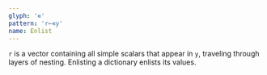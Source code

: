 ```yaml
---
glyph: '∊'
pattern: 'r←∊y'
name: Enlist
---
```


`r` is a vector containing all simple scalars that appear in `y`, traveling through layers of nesting. Enlisting a dictionary enlists its values.